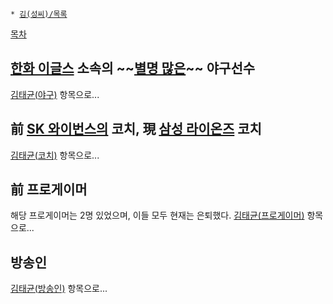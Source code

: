  * [[김(성씨)/목록]]

[[목차]]
== [[한화 이글스]] 소속의 ~~[[김태균(야구)/별명|별명 많은]]~~ 야구선수 == 
[[김태균(야구)]] 항목으로...

== 前 [[SK 와이번스]]의 코치, 現 [[삼성 라이온즈]] 코치 ==
[[김태균(코치)]] 항목으로...

== 前 프로게이머 ==
해당 프로게이머는 2명 있었으며, 이들 모두 현재는 은퇴했다. [[김태균(프로게이머)]] 항목으로...

== 방송인 ==
[[김태균(방송인)]] 항목으로...
